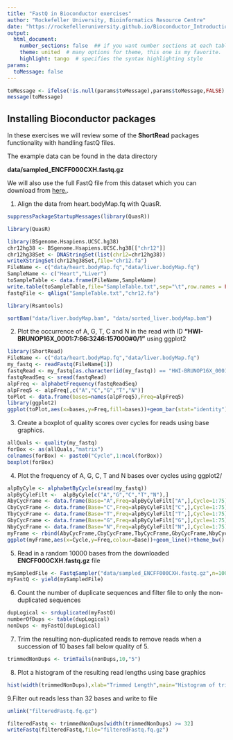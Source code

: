```yaml
---
title: "FastQ in Bioconductor exercises"
author: "Rockefeller University, Bioinformatics Resource Centre"
date: "https://rockefelleruniversity.github.io/Bioconductor_Introduction/"
output: 
  html_document:
    number_sections: false  ## if you want number sections at each table header
    theme: united  # many options for theme, this one is my favorite.
    highlight: tango  # specifies the syntax highlighting style
params:
  toMessage: false    
---
```


```r
toMessage <- ifelse(!is.null(params$toMessage),params$toMessage,FALSE)
message(toMessage)
```


## Installing Bioconductor packages

In these exercises we will review some of the **ShortRead** packages functionality with handling fastQ files.

The example data can be found in the data directory 

**data/sampled_ENCFF000CXH.fastq.gz**

We will also use the full FastQ file from this dataset which you can download from [here.](https://www.encodeproject.org/files/ENCFF000CXH/@@download/ENCFF000CXH.fastq.gz).

1. Align the data from heart.bodyMap.fq with QuasR.

```r
suppressPackageStartupMessages(library(QuasR))
```

```r
library(QuasR)

library(BSgenome.Hsapiens.UCSC.hg38)
chr12hg38 <- BSgenome.Hsapiens.UCSC.hg38[["chr12"]]
chr12hg38Set <- DNAStringSet(list(chr12=chr12hg38))
writeXStringSet(chr12hg38Set,file="chr12.fa")
FileName <- c("data/heart.bodyMap.fq","data/liver.bodyMap.fq")
SampleName <- c("Heart","Liver")
toSampleTable <- data.frame(FileName,SampleName)
write.table(toSampleTable,file="SampleTable.txt",sep="\t",row.names = FALSE,quote = FALSE)
fastqFile <- qAlign("SampleTable.txt","chr12.fa")

library(Rsamtools)

sortBam("data/liver.bodyMap.bam", "data/sorted_liver.bodyMap.bam")
```

2. Plot the occurrence of A, G, T, C and N in the read with ID **"HWI-BRUNOP16X_0001:7:66:3246:157000#0/1"** using ggplot2

```r
library(ShortRead)
FileName <- c("data/heart.bodyMap.fq","data/liver.bodyMap.fq")
my_fastq <- readFastq(FileName[1])
fastqRead <- my_fastq[as.character(id(my_fastq)) == "HWI-BRUNOP16X_0001:7:66:3246:157000#0/1"]
fastqReadSeq <- sread(fastqRead)
alpFreq <- alphabetFrequency(fastqReadSeq)
alpFreq5 <- alpFreq[,c("A","C","G","T","N")]
toPlot <- data.frame(bases=names(alpFreq5),Freq=alpFreq5)
library(ggplot2)
ggplot(toPlot,aes(x=bases,y=Freq,fill=bases))+geom_bar(stat="identity") + theme_bw()
```

3. Create a boxplot of quality scores over cycles for reads using base graphics.

```r
allQuals <- quality(my_fastq)
forBox <- as(allQuals,"matrix")
colnames(forBox) <- paste0("Cycle",1:ncol(forBox))
boxplot(forBox)
```

4. Plot the frequency of A, G, C, T and N bases over cycles using ggplot2/

```r
alpByCyle <- alphabetByCycle(sread(my_fastq))
alpByCyleFilt <-  alpByCyle[c("A","G","C","T","N"),]
AbyCycFrame <- data.frame(Base="A",Freq=alpByCyleFilt["A",],Cycle=1:75)
CbyCycFrame <- data.frame(Base="C",Freq=alpByCyleFilt["C",],Cycle=1:75)
TbyCycFrame <- data.frame(Base="T",Freq=alpByCyleFilt["T",],Cycle=1:75)
GbyCycFrame <- data.frame(Base="G",Freq=alpByCyleFilt["G",],Cycle=1:75)
NbyCycFrame <- data.frame(Base="N",Freq=alpByCyleFilt["N",],Cycle=1:75)
myFrame <- rbind(AbyCycFrame,CbyCycFrame,TbyCycFrame,GbyCycFrame,NbyCycFrame)
ggplot(myFrame,aes(x=Cycle,y=Freq,colour=Base))+geom_line()+theme_bw()

```

5. Read in a random 10000 bases from the downloaded **ENCFF000CXH.fastq.gz** file

```r
mySampledFile <- FastqSampler("data/sampled_ENCFF000CXH.fastq.gz",n=10000)
myFastQ <- yield(mySampledFile)
```

6. Count the number of duplicate sequences and filter file to only the non-duplicated sequences


```r
dupLogical <- srduplicated(myFastQ)
numberOfDups <- table(dupLogical)
nonDups <- myFastQ[dupLogical]
```

7. Trim the resulting non-duplicated reads to remove reads when a succession of 10 bases fall below quality of 5. 

```r
trimmedNonDups <- trimTails(nonDups,10,"5")
```

8. Plot a histogram of the resulting read lengths using base graphics

```r
hist(width(trimmedNonDups),xlab="Trimmed Length",main="Histogram of trimmed lengths")
```

9.Filter out reads less than 32 bases and write to file
```r

unlink("filteredFastq.fq.gz")
```

```r
filteredFastq <- trimmedNonDups[width(trimmedNonDups) >= 32]
writeFastq(filteredFastq,file="filteredFastq.fq.gz")
```



